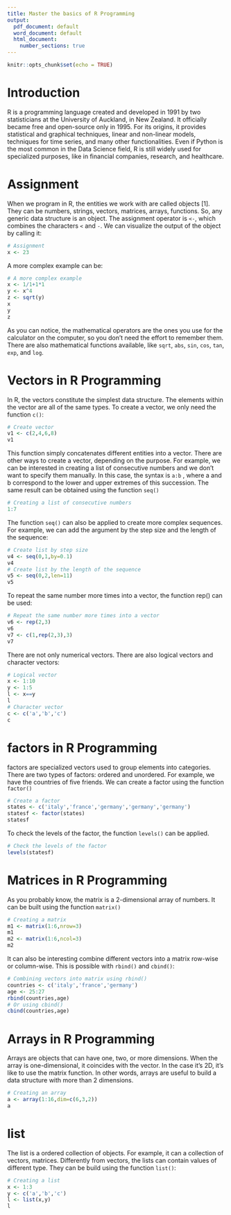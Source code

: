 ```yaml
---
title: Master the basics of R Programming
output:
  pdf_document: default
  word_document: default
  html_document:
    number_sections: true
---
```


```r
knitr::opts_chunk$set(echo = TRUE)
```


# Introduction

R is a programming language created and developed in 1991 by two statisticians at the University of Auckland, in New Zealand. It officially became free and open-source only in 1995. For its origins, it provides statistical and graphical techniques, linear and non-linear models, techniques for time series, and many other functionalities. Even if Python is the most common in the Data Science field, R is still widely used for specialized purposes, like in financial companies, research, and healthcare.

# Assignment

When we program in R, the entities we work with are called objects [1]. They can be numbers, strings, vectors, matrices, arrays, functions. So, any generic data structure is an object. The assignment operator is `<-`, which combines the characters `<` and `-`. We can visualize the output of the object by calling it:


```r
# Assignment
x <- 23
```

A more complex example can be:
```r
# A more complex example
x <- 1/1+1*1
y <- x^4
z <- sqrt(y)
x
y
z
```


As you can notice, the mathematical operators are the ones you use for the calculator on the computer, so you don’t need the effort to remember them. There are also mathematical functions available, like `sqrt`, `abs`, `sin`, `cos`, `tan`, `exp`, and `log`.

# Vectors in R Programming

In R, the vectors constitute the simplest data structure. The elements within the vector are all of the same types. To create a vector, we only need the function `c()`:

```r
# Create vector
v1 <- c(2,4,6,8)
v1
```

This function simply concatenates different entities into a vector. There are other ways to create a vector, depending on the purpose. For example, we can be interested in creating a list of consecutive numbers and we don’t want to specify them manually. In this case, the syntax is `a:b` , where a and b correspond to the lower and upper extremes of this succession. The same result can be obtained using the function `seq()`


```r
# Creating a list of consecutive numbers
1:7
```

The function `seq()` can also be applied to create more complex sequences. For example, we can add the argument by the step size and the length of the sequence:


```r
# Create list by step size
v4 <- seq(0,1,by=0.1)
v4
# Create list by the length of the sequence
v5 <- seq(0,2,len=11)
v5
```

To repeat the same number more times into a vector, the function rep() can be used:

```r
# Repeat the same number more times into a vector
v6 <- rep(2,3)
v6
v7 <- c(1,rep(2,3),3)
v7
```

There are not only numerical vectors. There are also logical vectors and character vectors:

```r
# Logical vector
x <- 1:10
y <- 1:5
l <- x==y
l
# Character vector
c <- c('a','b','c')
c
```

# factors in R Programming

factors are specialized vectors used to group elements into categories. There are two types of factors: ordered and unordered. For example, we have the countries of five friends. We can create a factor using the function `factor()`


```r
# Create a factor
states <- c('italy','france','germany','germany','germany')
statesf <- factor(states)
statesf
```

To check the levels of the factor, the function `levels()` can be applied.

```r
# Check the levels of the factor
levels(statesf)
```

# Matrices in R Programming

As you probably know, the matrix is a 2-dimensional array of numbers. It can be built using the function `matrix()`

```r
# Creating a matrix
m1 <- matrix(1:6,nrow=3)
m1
m2 <- matrix(1:6,ncol=3)
m2
```

It can also be interesting combine different vectors into a matrix row-wise or column-wise. This is possible with `rbind()` and `cbind()`:

```r
# Combining vectors into matrix using rbind()
countries <- c('italy','france','germany')
age <- 25:27
rbind(countries,age)
# Or using cbind()
cbind(countries,age)
```

# Arrays in R Programming

Arrays are objects that can have one, two, or more dimensions. When the array is one-dimensional, it coincides with the vector. In the case it’s 2D, it’s like to use the matrix function. In other words, arrays are useful to build a data structure with more than 2 dimensions.

```r
# Creating an array
a <- array(1:16,dim=c(6,3,2))
a
```

# list

The list is a ordered collection of objects. For example, it can a collection of vectors, matrices. Differently from vectors, the lists can contain values of different type. They can be build using the function `list()`:

```r
# Creating a list
x <- 1:3
y <- c('a','b','c')
l <- list(x,y)
l
```












